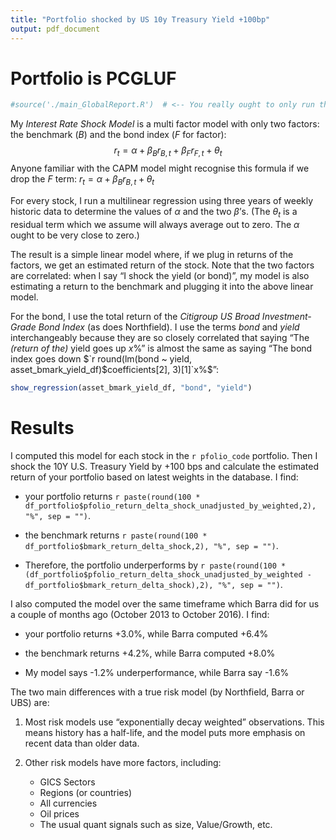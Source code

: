 ```yaml
---
title: "Portfolio shocked by US 10y Treasury Yield +100bp"
output: pdf_document
---
```


# Portfolio is PCGLUF

<!-- \begin{quote} 
_The fools are certain and the intelligent full of doubt._  
\end{quote}
\hfill -Bertrand Russell
-->

```r
#source('./main_GlobalReport.R')  # <-- You really ought to only run this bit once, and can do outside the R Markdown page.
```

My _Interest Rate Shock Model_ is a multi factor model with only two factors:  the benchmark ($B$) and the bond index ($F$ for factor):
$$r_t = \alpha + \beta_B r_{B,t} + \beta_F r_{F,t} + \theta_t$$
Anyone familiar with the CAPM model might recognise this formula if we drop the $F$ term: $r_t = \alpha + \beta_B r_{B,t} + \theta_t$

For every stock, I run a multilinear regression using three years of weekly historic data to determine the values of $\alpha$ and the two $\beta$'s.  (The $\theta_t$ is 
a residual term which we assume will always average out to zero.  The $\alpha$ ought to be very close to zero.)  

The result is a simple linear model where, if we plug in returns of the factors, we get an estimated return of the stock.  Note that the two factors are correlated:  when I
say "I shock the yield (or bond)", my model is also estimating a return to the benchmark and plugging it into the above linear model.

For the bond, I use the total return of the _Citigroup US Broad Investment-Grade Bond Index_ (as does Northfield).  I use the terms _bond_ and _yield_ interchangeably 
because they are so closely correlated that saying "The _(return of the)_ yield goes up $x\%$" is almost the same as saying "The bond index goes 
down $`r round(lm(bond ~ yield, asset_bmark_yield_df)$coefficients[2], 3)[1]`x\%$":


```r
show_regression(asset_bmark_yield_df, "bond", "yield")
```

# Results

I computed this model for each stock in the `r pfolio_code` portfolio.  Then I shock the 10Y U.S. Treasury Yield by +100 bps and calculate the estimated return of your portfolio based on
latest weights in the database.  I find:

- your portfolio returns `r paste(round(100 * df_portfolio$pfolio_return_delta_shock_unadjusted_by_weighted,2), "%", sep = "")`.  

- the benchmark returns `r paste(round(100 * df_portfolio$bmark_return_delta_shock,2), "%", sep = "")`.  

- Therefore, the portfolio underperforms by `r paste(round(100 * (df_portfolio$pfolio_return_delta_shock_unadjusted_by_weighted - df_portfolio$bmark_return_delta_shock),2), "%", sep = "")`.  


I also computed the model over the same timeframe which Barra did for us a couple of months ago (October 2013 to October 2016).  I find:

- your portfolio returns +3.0%, while Barra computed +6.4%

- the benchmark returns +4.2%, while Barra computed +8.0%

- My model says -1.2% underperformance, while Barra say -1.6%


The two main differences with a true risk model (by Northfield, Barra or UBS) are:

1. Most risk models use "exponentially decay weighted" observations.  This means history has a half-life, and the model puts more emphasis on recent data than older data.

2. Other risk models have more factors, including:
	+ GICS Sectors
	+ Regions (or countries)
	+ All currencies
	+ Oil prices
	+ The usual quant signals such as size, Value/Growth, etc.

